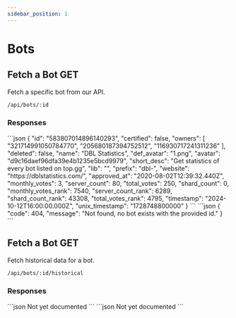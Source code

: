 ```yaml
---
sidebar_position: 1
---
```




# Bots

## Fetch a Bot <Highlight color="#25c2a0">GET</Highlight>

Fetch a specific bot from our API.

```markdown
/api/bots/:id
```



### Responses

<Tabs>
  <TabItem value="200" label="200" default>
    ```json
    {
      "id": "583807014896140293",
      "certified": false,
      "owners": [
        "321714991050784770",
        "205680187394752512",
        "116930717241311236"
      ],
      "deleted": false,
      "name": "DBL Statistics",
      "def_avatar": "1.png",
      "avatar": "d9c16daef96dfa39e4b1235e5bcd9979",
      "short_desc": "Get statistics of every bot listed on top.gg",
      "lib": "",
      "prefix": "dbl-",
      "website": "https://dblstatistics.com/",
      "approved_at": "2020-08-02T12:39:32.440Z",
      "monthly_votes": 3,
      "server_count": 80,
      "total_votes": 250,
      "shard_count": 0,
      "monthly_votes_rank": 7540,
      "server_count_rank": 6289,
      "shard_count_rank": 43308,
      "total_votes_rank": 4795,
      "timestamp": "2024-10-12T16:00:00.000Z",
      "unix_timestamp": "1728748800000"
    }
    ```
  </TabItem>
  <TabItem value="404" label="404">
    ```json
    {
      "code": 404,
      "message": "Not found, no bot exists with the provided id."
    }
    ```
  </TabItem>
</Tabs>



## Fetch a Bot <Highlight color="#25c2a0">GET</Highlight>

Fetch historical data for a bot.

```markdown
/api/bots/:id/historical
```

### Responses
<Tabs>
  <TabItem value="200" label="200" default>
    ```json
    Not yet documented
    ```
  </TabItem>
  <TabItem value="404" label="404">
    ```json
    Not yet documented
    ```
  </TabItem>
</Tabs>
